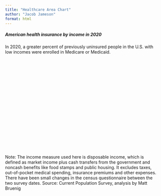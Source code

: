 ```yaml
---
title: "Healthcare Area Chart"
author: "Jacob Jameson"
format: html
---
```


<script src="https://d3js.org/d3.v6.min.js"></script>
<script src="https://unpkg.com/topojson@3"></script>
<script src="https://rawgit.com/susielu/d3-annotation/master/d3-annotation.min.js"></script>

<body>
<div class="chart-container">
<h5>
American health insurance by income in
<span class=highlightpink>2020</span>
</h5>

<p class="caption">
In 2020, a greater percent of previously uninsured people in the U.S.
with low incomes were enrolled in Medicare or Medicaid.
</p>

<svg width="850px" height="500px" id="dancing-bar-chart"></svg>

<div class='spacer'></div>

<p class="source">
Note: The income measure used here is disposable income, which is
defined as market income plus cash transfers from the government and
noncash benefits like food stamps and public housing. It excludes
taxes, out-of-pocket medical spending, insurance premiums and other
expenses. There have been small changes in the census questionnaire
between the two survey dates. Source: Current Population Survey,
analysis by Matt Bruenig
</p>
</div>

</body>

<script src=dancing-bar-chart.js ></script>
